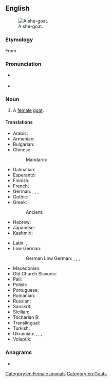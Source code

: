 ==English==
[[Image:Domestic_goat_feeding_on_capeweed.jpg|thumb|right|A she-goat.]]

===Etymology===
From {{af|en|she-|goat}}.

===Pronunciation===
* {{a|RP}} {{IPA|en|/ˈʃiː.ɡəʊt/}}
* {{a|GA}} {{IPA|en|/ˈʃi.ɡoʊt/}}

===Noun===
{{en-noun}}

# A [[female]] [[goat]].
#: {{syn|en|nanny goat|nanny|doe}}
#: {{coordinate terms|en|he-goat|billy goat|billy|buck|goat|kid}}

====Translations====
{{trans-top|female goat}}
* Arabic: {{t|ar|مَعْزة|tr=maʿza}}
* Armenian: {{t+|hy|այծ}}
* Bulgarian: {{t+|bg|коза́|f}}
* Chinese:
*: Mandarin: {{t+|cmn|山羊|tr=shānyáng}}
* Dalmatian: {{t|dlm|capraina|f}}
* Esperanto: {{t|eo|kaprino}} {{q|female}} 
* Finnish: {{t+|fi|kuttu}}
* French: {{t+|fr|chèvre|f}}
* German:  {{t+|de|Geiß|f}}, {{t+|de|Zibbe|f}}, {{t+|de|Zicke|f}}, {{t+|de|Ziege|f}}
* Gothic: {{t|got|𐌲𐌰𐌹𐍄𐍃|f}}
* Greek: {{t+|el|αίγα|f}}
*: Ancient: {{t|grc|αἴξ|f}}
* Hebrew: {{t+|he|עֵז|tr=éz|f}}
* Japanese: {{t+|ja|山羊|tr=yagi}}
* Kashmiri: {{t+|ks|ژھاوٕج}}
{{trans-mid}}
* Latin: {{t|la|capra|f}}, {{t|la|capella|f}}
* Low German: 
*: German Low German: {{t|nds-de|Zeeg|f}}, {{t|nds-de|Zääg|f}}, {{t|nds-de|Seeg|f}}, {{t|nds-de|Sääg|f}}
* Macedonian: {{t|mk|коза|f}}
* Old Church Slavonic: {{t|cu|коза|f}}
* Pali: {{t|pi|ajā|f}}
* Polish: {{t+|pl|koza|f}}
* Portuguese: {{t+|pt|cabra|f}}
* Romanian: {{t+|ro|capră|f}}
* Russian: {{t+|ru|коза́|f}}
* Sanskrit: {{t+|sa|अजा|f}}
* Sicilian: {{t+|scn|crapa|f}}
* Tocharian B: {{t|txb|ās}}
* Translingual: {{t|mul|🐐}}
* Turkish: {{t|tr|dişi keçi}}
* Ukrainian: {{t+|uk|коза́|f}}, {{t+|uk|цапи́ха|f}}, {{t|uk|козли́ця|f}}, {{t|uk|коза́-дереза́|f}}
* Volapük: {{t+|vo|jikapar}} {{q|female}} 
{{trans-bottom}}

===Anagrams===
* {{anagrams|en|a=aeghost|he-goats|hostage}}

[[Category:en:Female animals]]
[[Category:en:Goats]]